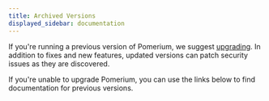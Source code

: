 ```yaml
---
title: Archived Versions
displayed_sidebar: documentation
---
```



If you're running a previous version of Pomerium, we suggest [upgrading](/docs/deploy/upgrading.mdx). In addition to fixes and new features, updated versions can patch security issues as they are discovered.

If you're unable to upgrade Pomerium, you can use the links below to find documentation for previous versions.

<DocVersions />

